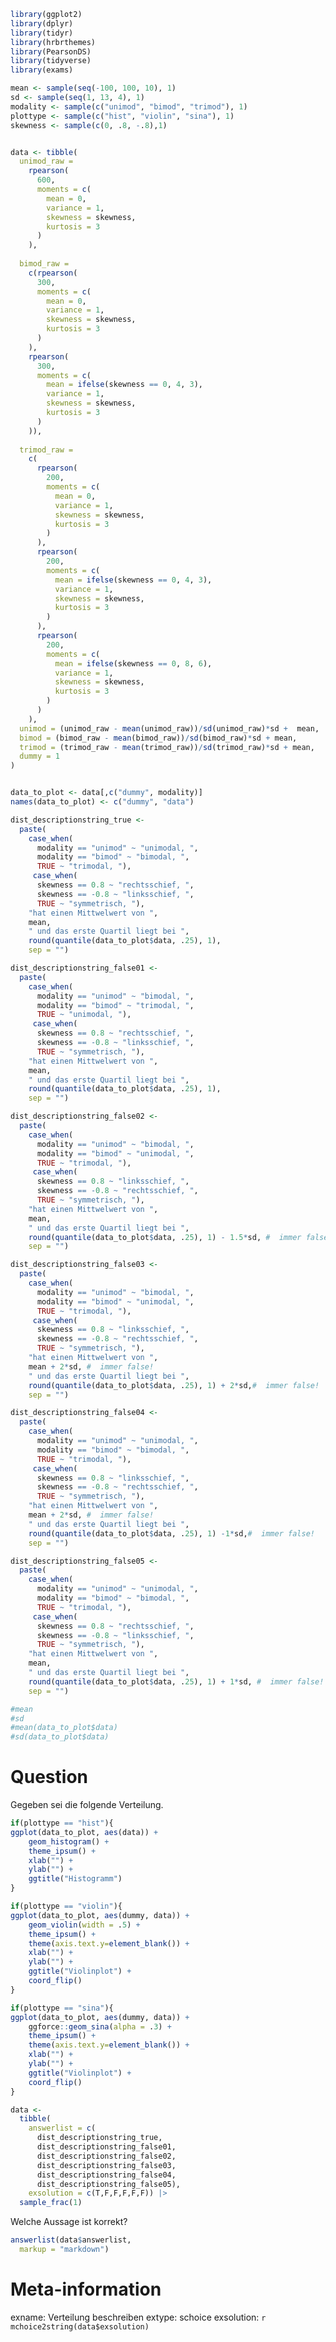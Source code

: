 
```r
library(ggplot2)
library(dplyr)
library(tidyr)
library(hrbrthemes)
library(PearsonDS)
library(tidyverse)
library(exams)

mean <- sample(seq(-100, 100, 10), 1)
sd <- sample(seq(1, 13, 4), 1)
modality <- sample(c("unimod", "bimod", "trimod"), 1)
plottype <- sample(c("hist", "violin", "sina"), 1)
skewness <- sample(c(0, .8, -.8),1)


data <- tibble(
  unimod_raw =
    rpearson(
      600,
      moments = c(
        mean = 0,
        variance = 1,
        skewness = skewness,
        kurtosis = 3
      )
    ),
  
  bimod_raw =
    c(rpearson(
      300,
      moments = c(
        mean = 0,
        variance = 1,
        skewness = skewness,
        kurtosis = 3
      )
    ),
    rpearson(
      300,
      moments = c(
        mean = ifelse(skewness == 0, 4, 3),
        variance = 1,
        skewness = skewness,
        kurtosis = 3
      )
    )),
  
  trimod_raw =
    c(
      rpearson(
        200,
        moments = c(
          mean = 0,
          variance = 1,
          skewness = skewness,
          kurtosis = 3
        )
      ),
      rpearson(
        200,
        moments = c(
          mean = ifelse(skewness == 0, 4, 3),
          variance = 1,
          skewness = skewness,
          kurtosis = 3
        )
      ),
      rpearson(
        200,
        moments = c(
          mean = ifelse(skewness == 0, 8, 6),
          variance = 1,
          skewness = skewness,
          kurtosis = 3
        )
      )
    ),
  unimod = (unimod_raw - mean(unimod_raw))/sd(unimod_raw)*sd +  mean,
  bimod = (bimod_raw - mean(bimod_raw))/sd(bimod_raw)*sd + mean,
  trimod = (trimod_raw - mean(trimod_raw))/sd(trimod_raw)*sd + mean,
  dummy = 1
)


data_to_plot <- data[,c("dummy", modality)]
names(data_to_plot) <- c("dummy", "data") 

dist_descriptionstring_true <- 
  paste(
    case_when(
      modality == "unimod" ~ "unimodal, ",
      modality == "bimod" ~ "bimodal, ",
      TRUE ~ "trimodal, "),
     case_when(
      skewness == 0.8 ~ "rechtsschief, ",
      skewness == -0.8 ~ "linksschief, ",
      TRUE ~ "symmetrisch, "),
    "hat einen Mittwelwert von ",
    mean, 
    " und das erste Quartil liegt bei ",
    round(quantile(data_to_plot$data, .25), 1),
    sep = "")

dist_descriptionstring_false01 <- 
  paste(
    case_when(
      modality == "unimod" ~ "bimodal, ",
      modality == "bimod" ~ "trimodal, ",
      TRUE ~ "unimodal, "),
     case_when(
      skewness == 0.8 ~ "rechtsschief, ",
      skewness == -0.8 ~ "linksschief, ",
      TRUE ~ "symmetrisch, "),
    "hat einen Mittwelwert von ",
    mean, 
    " und das erste Quartil liegt bei ",
    round(quantile(data_to_plot$data, .25), 1),
    sep = "")

dist_descriptionstring_false02 <- 
  paste(
    case_when(
      modality == "unimod" ~ "bimodal, ",
      modality == "bimod" ~ "unimodal, ",
      TRUE ~ "trimodal, "), 
     case_when(
      skewness == 0.8 ~ "linksschief, ",
      skewness == -0.8 ~ "rechtsschief, ",
      TRUE ~ "symmetrisch, "),
    "hat einen Mittwelwert von ",
    mean, 
    " und das erste Quartil liegt bei ",
    round(quantile(data_to_plot$data, .25), 1) - 1.5*sd, #  immer false!
    sep = "")

dist_descriptionstring_false03 <- 
  paste(
    case_when(
      modality == "unimod" ~ "bimodal, ",
      modality == "bimod" ~ "unimodal, ",
      TRUE ~ "trimodal, "),
     case_when(
      skewness == 0.8 ~ "linksschief, ",
      skewness == -0.8 ~ "rechtsschief, ",
      TRUE ~ "symmetrisch, "),
    "hat einen Mittwelwert von ",
    mean + 2*sd, #  immer false!
    " und das erste Quartil liegt bei ",
    round(quantile(data_to_plot$data, .25), 1) + 2*sd,#  immer false!
    sep = "")

dist_descriptionstring_false04 <- 
  paste(
    case_when(
      modality == "unimod" ~ "unimodal, ",
      modality == "bimod" ~ "bimodal, ",
      TRUE ~ "trimodal, "),
     case_when(
      skewness == 0.8 ~ "linksschief, ",
      skewness == -0.8 ~ "rechtsschief, ",
      TRUE ~ "symmetrisch, "),
    "hat einen Mittwelwert von ",
    mean + 2*sd, #  immer false!
    " und das erste Quartil liegt bei ",
    round(quantile(data_to_plot$data, .25), 1) -1*sd,#  immer false!
    sep = "")

dist_descriptionstring_false05 <- 
  paste(
    case_when(
      modality == "unimod" ~ "unimodal, ",
      modality == "bimod" ~ "bimodal, ",
      TRUE ~ "trimodal, "),
     case_when(
      skewness == 0.8 ~ "rechtsschief, ",
      skewness == -0.8 ~ "linksschief, ",
      TRUE ~ "symmetrisch, "),
    "hat einen Mittwelwert von ",
    mean, 
    " und das erste Quartil liegt bei ",
    round(quantile(data_to_plot$data, .25), 1) + 1*sd, #  immer false!
    sep = "")

#mean
#sd
#mean(data_to_plot$data)
#sd(data_to_plot$data)
```

Question
========

Gegeben sei die folgende Verteilung.  

```r
if(plottype == "hist"){
ggplot(data_to_plot, aes(data)) +
    geom_histogram() +
    theme_ipsum() + 
    xlab("") + 
    ylab("") + 
    ggtitle("Histogramm")
}

if(plottype == "violin"){
ggplot(data_to_plot, aes(dummy, data)) +
    geom_violin(width = .5) +
    theme_ipsum() + 
    theme(axis.text.y=element_blank()) + 
    xlab("") + 
    ylab("") + 
    ggtitle("Violinplot") + 
    coord_flip()
}

if(plottype == "sina"){
ggplot(data_to_plot, aes(dummy, data)) +
    ggforce::geom_sina(alpha = .3) +
    theme_ipsum() + 
    theme(axis.text.y=element_blank()) + 
    xlab("") + 
    ylab("") + 
    ggtitle("Violinplot") + 
    coord_flip()
}

data <- 
  tibble(
    answerlist = c(
      dist_descriptionstring_true,
      dist_descriptionstring_false01,
      dist_descriptionstring_false02,
      dist_descriptionstring_false03,
      dist_descriptionstring_false04,
      dist_descriptionstring_false05),
    exsolution = c(T,F,F,F,F,F)) |> 
  sample_frac(1)
```


Welche Aussage ist korrekt?

```r
answerlist(data$answerlist,
  markup = "markdown")
```


Meta-information
================
exname: Verteilung beschreiben
extype: schoice
exsolution: `r mchoice2string(data$exsolution)`